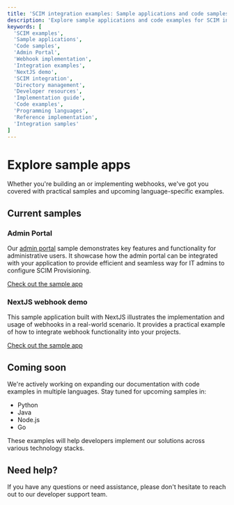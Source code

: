 ```yaml
---
title: 'SCIM integration examples: Sample applications and code samples'
description: 'Explore sample applications and code examples for SCIM integration, including admin portal implementations and webhook handling across different programming languages.'
keywords: [
  'SCIM examples',
  'Sample applications',
  'Code samples',
  'Admin Portal',
  'Webhook implementation',
  'Integration examples',
  'NextJS demo',
  'SCIM integration',
  'Directory management',
  'Developer resources',
  'Implementation guide',
  'Code examples',
  'Programming languages',
  'Reference implementation',
  'Integration samples'
]
---
```

# Explore sample apps

Whether you're building an <TermTip jargon="Admin Portal" /> or implementing webhooks, we've got you
covered with practical samples and upcoming language-specific examples.

## Current samples

### Admin Portal

Our [admin portal](/scim/admin-portal) sample demonstrates key features and functionality for
administrative users. It showcase how the admin portal can be integrated with your application to
provide efficient and seamless way for IT admins to configure SCIM Provisioning.

[Check out the sample app](https://github.com/scalekit-developers/nodejs-example-apps/tree/main/embed-admin-portal-sample)

### NextJS webhook demo

This sample application built with NextJS illustrates the implementation and usage of webhooks in a
real-world scenario. It provides a practical example of how to integrate webhook functionality into
your projects.

[Check out the sample app](https://github.com/scalekit-developers/nextjs-example-apps/tree/main/webhook-events)

## Coming soon

We're actively working on expanding our documentation with code examples in multiple languages. Stay
tuned for upcoming samples in:

- Python
- Java
- Node.js
- Go

These examples will help developers implement our solutions across various technology stacks.

## Need help?

If you have any questions or need assistance, please don't hesitate to reach out to our developer
support team.
